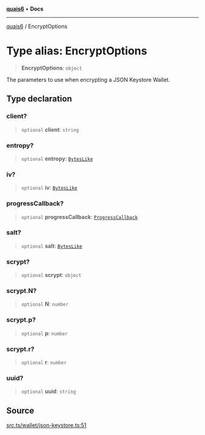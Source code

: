 [**quais6**](../README.md) • **Docs**

***

[quais6](../globals.md) / EncryptOptions

# Type alias: EncryptOptions

> **EncryptOptions**: `object`

The parameters to use when encrypting a JSON Keystore Wallet.

## Type declaration

### client?

> `optional` **client**: `string`

### entropy?

> `optional` **entropy**: [`BytesLike`](BytesLike.md)

### iv?

> `optional` **iv**: [`BytesLike`](BytesLike.md)

### progressCallback?

> `optional` **progressCallback**: [`ProgressCallback`](ProgressCallback.md)

### salt?

> `optional` **salt**: [`BytesLike`](BytesLike.md)

### scrypt?

> `optional` **scrypt**: `object`

### scrypt.N?

> `optional` **N**: `number`

### scrypt.p?

> `optional` **p**: `number`

### scrypt.r?

> `optional` **r**: `number`

### uuid?

> `optional` **uuid**: `string`

## Source

[src.ts/wallet/json-keystore.ts:51](https://github.com/dominant-strategies/quais-6.js/blob/aca1855329c3946c627ab7f16ac5304cea7d20c5/src.ts/wallet/json-keystore.ts#L51)
